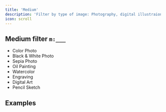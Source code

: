 ```yaml
---
title: 'Medium'
description: 'Filter by type of image: Photography, digital illustraion, oil painting, ...'
icon: scroll
---
```


## Medium filter `m:___`

- Color Photo
- Black & White Photo
- Sepia Photo
- Oil Painting
- Watercolor
- Engraving
- Digital Art
- Pencil Sketch

## Examples